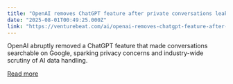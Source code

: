 ```yaml
---
title: "OpenAI removes ChatGPT feature after private conversations leak to Google search"
date: "2025-08-01T00:49:25.000Z"
link: "https://venturebeat.com/ai/openai-removes-chatgpt-feature-after-private-conversations-leak-to-google-search/"
---
```


OpenAI abruptly removed a ChatGPT feature that made conversations searchable on Google, sparking privacy concerns and industry-wide scrutiny of AI data handling.

[Read more](https://venturebeat.com/ai/openai-removes-chatgpt-feature-after-private-conversations-leak-to-google-search/)
